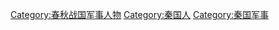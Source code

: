[[Category:春秋战国军事人物|Category:春秋战国军事人物]]
[[Category:秦国人|Category:秦国人]]
[[Category:秦国军事|Category:秦国军事]]